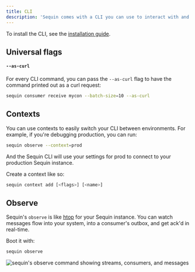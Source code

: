 ```yaml
---
title: CLI
description: 'Sequin comes with a CLI you can use to interact with and observe a running Sequin instance. You can use the CLI to set up streams and consumers, and observe messages flowing through your system in real-time.'
---
```


To install the CLI, see the [installation guide](/installation).

## Universal flags

#### `--as-curl`

For every CLI command, you can pass the `--as-curl` flag to have the command printed out as a curl request:

```bash
sequin consumer receive mycon --batch-size=10 --as-curl
```

## Contexts

You can use contexts to easily switch your CLI between environments. For example, if you're debugging production, you can run:

```bash
sequin observe --context=prod
```

And the Sequin CLI will use your settings for prod to connect to your production Sequin instance.

Create a context like so:

```bash
sequin context add [<flags>] [<name>]
```

## Observe

Sequin's `observe` is like [htop](https://github.com/htop-dev/htop) for your Sequin instance. You can watch messages flow into your system, into a consumer's outbox, and get ack'd in real-time.

Boot it with:

```bash
sequin observe
```

<Frame>
<img src="/images/observe.gif" alt="sequin's observe command showing streams, consumers, and messages" />
</Frame>


